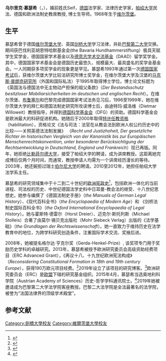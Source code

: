 {{Multiple issues|
{{Refimprove|time=2020-09-30T08:47:11+00:00}}
{{Orphan|time=2020-09-30T08:47:11+00:00}}
}}
'''乌尔里克·慕瑟希'''（{{lang-de|Ulrike Müßig}}，{{bd|1968年}}），婚前姓氏Seif，[[德国|德国]]法学家、法律历史学家，[[帕绍大学|帕绍大学]]民法、德国和欧洲法制史教席教授, 博士生导师。1968年生于[[维尔茨堡|维尔茨堡]]。

==生平==
慕瑟希曾于德国[[维尔茨堡大学|维尔茨堡大学]]、英国[[剑桥大学|剑桥大学]]学习法律，并赴[[巴黎第二大学|巴黎第二大学]]交换。期间获巴伐利亚胡恩特哈默基金会(the Bavaria Hundhammerstiftung）极具天赋学生奖学金，德国国家学术基金以及[[德意志学术交流基金|德意志学术交流基金]]（DAAD）留学奖学金。其中，德国国家学术基金会是德国历史最悠久、规模最大、最具盛名的奖学金基金会。一人同期获多项奖学金的现象更是罕见。慕瑟希1993年通过第一次[[德国国家考试|德国国家考试]]后，获维尔茨堡大学比较法研究所博士奖学金，在维尔茨堡大学及汉堡的[[马克斯·普朗克研究所|马克斯·普朗克研究所]]（外国和国际私法）于1995年取得博士学位，博士论文标题为《英国法与德国法中无主物动产担保的祖父条款》（''Der Bestandsschutz besitzloser Mobiliarsicherheiten im deutschen und englischen Recht''）。在维尔茨堡、[[布鲁塞尔|布鲁塞尔]]和巴黎完成德国国家考试法务见习后，1996至1999年，她在维尔茨堡大学的拜仁和德国法制史研究所攻读博士后，由迪特玛·威洛维（Dietmar Willoweit）教授指导，并得到[[德国科学基金会|德国科学基金会]]（DFG）的资助。德国科学基金会是欧洲最大的科研促进机构。她随后于2000年取得[[特许任教资格|特许任教资格]]（habilitation），资格论文《法与司法：法官在从教会法到欧洲人权公约历史中的比较——关照英德法法制发展》 （''Recht und Justizhoheit, Der gesetzliche Richter im historischen Vergleich von der Kanonistik bis zur Europäischen Menschenrechtskonvention, unter besonderer Berücksichtigung der Rechtsentwicklung in Deutschland, England und Frankreich''）现已再版。同年，她拒绝[[比勒菲尔德大学|比勒菲尔德大学]]，接受了帕绍大学的聘请，成为讲席教授。这距离她完成博后仅两个月时间，而通常，教授申请人均需为一个讲席经历漫长的等待。2003年，她还婉拒过瑞士[[伯尔尼大学|伯尔尼大学]]的聘请。2010至2012年，她担任帕绍大学法学系主任。

慕瑟希的研究领域集中于十二到二十世纪的[[欧洲宪政史|欧洲宪政史]]<ref>{{cite web |title=学术成果 |url=https://www.jura.uni-passau.de/muessig/lehrstuhlinhaberin/publikationen/ |accessdate=2020-09-29 |archive-date=2020-09-26 |archive-url=https://web.archive.org/web/20200926160047/https://www.jura.uni-passau.de/muessig/lehrstuhlinhaberin/publikationen/ |dead-url=no }}</ref>，包括欧洲一体化的当前进程、司法权的历史、中世纪德国法学史料中日耳曼-教会法的继受、十八世纪思想史。她参与编撰了《德国法制史手册》（''the Manuals of German Legal History''）、《现代百科全书》（''the Encyclopaedia of Modern Age''）和 《剑桥法制史国际百科全书》（''the Oxford International Encyclopaedia of Legal History''）。她与霍斯特·德雷尔（Horst Dreier）、迈克尔·斯托列斯（Michael Stolleis）合著了由莫尔·锡贝克出版社（Mohr Siebeck Verlag）出版的《法学基础》（''the Grundlagen der Rechtswissenschaft''）。她一直致力于维持历史在法学教育中的地位，为跨学科研究创造条件，注重国际学术交流、奖掖后进。

2008年，她被提名格尔达·亨克尔奖（Gerda-Henkel-Prize）, 该奖项专门用于奖励历史学科的卓越研究。2013年，慕瑟希被授予欧洲研究委员会高级资助经费项目（ERC Advanced Grant），《再议十八、十九世纪欧洲宪法构成》（''Reconsidering Constitutional Formation in 18th and 19th century Europe''），获得190万欧元项目经费。<ref>{{cite web |title=ERC Advanced Grant Results 2013 |url=https://erc.europa.eu/sites/default/files/document/file/erc_2013_adg_results_sh.pdf |accessdate=2020-09-29 |archive-date=2020-12-24 |archive-url=https://web.archive.org/web/20201224205242/https://erc.europa.eu/sites/default/files/document/file/erc_2013_adg_results_sh.pdf |dead-url=no }}</ref>2019年设立了该项目的研究博客。<ref>{{cite web |title=ReConFort Research Blog |url=https://www.reconfort.uni-passau.de/en/research-blog/ |accessdate=2020-09-29 |archive-date=2020-08-08 |archive-url=https://web.archive.org/web/20200808062202/https://www.reconfort.uni-passau.de/en/research-blog/ |dead-url=no }}</ref>欧洲研究委员会（ERC）是[[欧盟|欧盟]]下辖的研究基金组织。2015年4月，慕瑟希当选奥地利科学院（Austrian Academy of Sciences）历史-哲学学科通讯院士。<ref>{{cite web |title=奥地利科学院哲学-历史学科外国通讯院士名录 |url=https://www.oeaw.ac.at/mitglieder/gelehrtengesellschaft/klassen/korrespondierende-mitglieder-der-philosophisch-historischen-klasse-im-ausland/ |accessdate=2020-09-29 |archive-date=2020-10-25 |archive-url=https://web.archive.org/web/20201025025337/https://www.oeaw.ac.at/mitglieder/gelehrtengesellschaft/klassen/korrespondierende-mitglieder-der-philosophisch-historischen-klasse-im-ausland |dead-url=no }}</ref>2019年她被邀请成为巴黎第二大学法学院客座教授。巴黎二大法学院是全法最著名的法学院，被誉为“法国法律界的顶级学术殿堂”。

==参考文献==
{{reflist}}

{{Authority control}}
{{DEFAULTSORT: Müßig, Ulrike}}
[[Category:劍橋大學校友|Category:劍橋大學校友]]
[[Category:維爾茨堡大學校友|Category:維爾茨堡大學校友]]